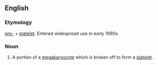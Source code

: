 ==English==
===Etymology===

[[pro-]] + [[platelet]].  Entered widespread use in early 1990s.

===Noun===
{{en-noun}}

# {{context|hematology}} A portion of a [[megakaryocyte]] which is broken off to form a [[platelet]].